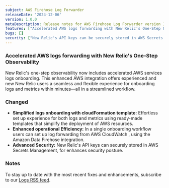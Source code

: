 ```yaml
---
subject: AWS Firehose Log Forwarder 
releaseDate: '2024-12-06'
version: 1.0.0
metaDescription: Release notes for AWS Firehose Log Forwarder version 1.0.0
features: ["Accelerated AWS logs forwarding with New Relic's One-Step Observability", "Simplified logs onboarding with CloudFormation template for both logs and metrics", "Enhanced operational efficiency with a single onboarding workflow for AWS CloudWatch log forwarding via Amazon Data Firehose", "Organize your logs more effectively by adding attributes, making it easier to search, filter, analyze, and parse your data."]
bugs: []
security: ["New Relic's API keys can be securely stored in AWS Secrets Management for enhanced security."]
---
```


### Accelerated AWS logs forwarding with New Relic's One-Step Observability

New Relic's one-step observability now includes accelerated AWS services logs onboarding. This enhanced AWS integration offers experienced and new New Relic users a seamless and flexible experience for onboarding logs and metrics within minutes—all in a streamlined workflow.

### Changed

* **Simplified logs onboarding with cloudFormation template:** Effortless set up experience for both logs and metrics using ready-made templates that simplify the deployment of AWS resources.
* **Enhanced operational Efficiency:** In a single onboarding workflow users can set up log forwarding from AWS CloudWatch , using the Amazon Data Firehose integration.
* **Advanced Security:**  New Relic's API keys can securely stored in AWS Secrets Management, for enhances security posture.

### Notes

To stay up to date with the most recent fixes and enhancements, subscribe to our [Logs RSS feed](/docs/release-notes/logs-release-notes/).
